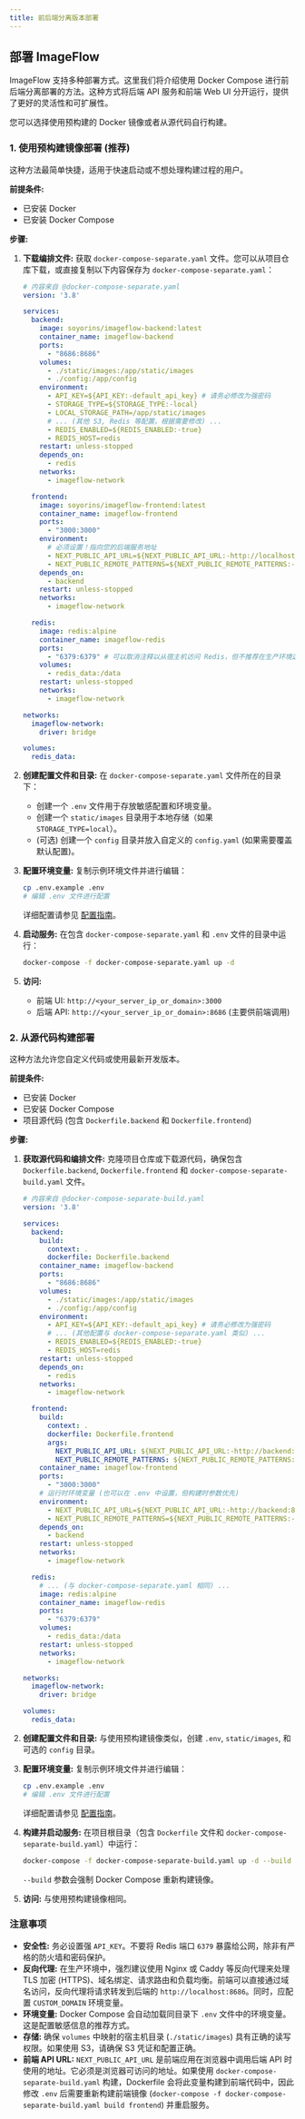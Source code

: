 ```yaml
---
title: 前后端分离版本部署
---
```


## 部署 ImageFlow

ImageFlow 支持多种部署方式。这里我们将介绍使用 Docker Compose 进行前后端分离部署的方法。这种方式将后端 API 服务和前端 Web UI 分开运行，提供了更好的灵活性和可扩展性。

您可以选择使用预构建的 Docker 镜像或者从源代码自行构建。

### 1. 使用预构建镜像部署 (推荐)

这种方法最简单快捷，适用于快速启动或不想处理构建过程的用户。

**前提条件:**

*   已安装 Docker
*   已安装 Docker Compose

**步骤:**

1.  **下载编排文件:** 获取 `docker-compose-separate.yaml` 文件。您可以从项目仓库下载，或直接复制以下内容保存为 `docker-compose-separate.yaml`：
    ```yaml
    # 内容来自 @docker-compose-separate.yaml
    version: '3.8'

    services:
      backend:
        image: soyorins/imageflow-backend:latest
        container_name: imageflow-backend
        ports:
          - "8686:8686"
        volumes:
          - ./static/images:/app/static/images
          - ./config:/app/config
        environment:
          - API_KEY=${API_KEY:-default_api_key} # 请务必修改为强密码
          - STORAGE_TYPE=${STORAGE_TYPE:-local}
          - LOCAL_STORAGE_PATH=/app/static/images
          # ... (其他 S3, Redis 等配置，根据需要修改) ...
          - REDIS_ENABLED=${REDIS_ENABLED:-true}
          - REDIS_HOST=redis
        restart: unless-stopped
        depends_on:
          - redis
        networks:
          - imageflow-network

      frontend:
        image: soyorins/imageflow-frontend:latest
        container_name: imageflow-frontend
        ports:
          - "3000:3000"
        environment:
          # 必须设置！指向您的后端服务地址
          - NEXT_PUBLIC_API_URL=${NEXT_PUBLIC_API_URL:-http://localhost:8686}
          - NEXT_PUBLIC_REMOTE_PATTERNS=${NEXT_PUBLIC_REMOTE_PATTERNS:-localhost:8686}
        depends_on:
          - backend
        restart: unless-stopped
        networks:
          - imageflow-network

      redis:
        image: redis:alpine
        container_name: imageflow-redis
        ports:
          - "6379:6379" # 可以取消注释以从宿主机访问 Redis，但不推荐在生产环境这样做
        volumes:
          - redis_data:/data
        restart: unless-stopped
        networks:
          - imageflow-network

    networks:
      imageflow-network:
        driver: bridge

    volumes:
      redis_data:
    ```

2.  **创建配置文件和目录:** 在 `docker-compose-separate.yaml` 文件所在的目录下：
    *   创建一个 `.env` 文件用于存放敏感配置和环境变量。
    *   创建一个 `static/images` 目录用于本地存储（如果 `STORAGE_TYPE=local`）。
    *   (可选) 创建一个 `config` 目录并放入自定义的 `config.yaml` (如果需要覆盖默认配置)。

3.  **配置环境变量:**
    复制示例环境文件并进行编辑：
    ```bash
    cp .env.example .env
    # 编辑 .env 文件进行配置
    ```
    详细配置请参见 [配置指南](./configuration)。
4.  **启动服务:** 在包含 `docker-compose-separate.yaml` 和 `.env` 文件的目录中运行：
    ```bash
    docker-compose -f docker-compose-separate.yaml up -d
    ```

5.  **访问:**
    *   前端 UI: `http://<your_server_ip_or_domain>:3000`
    *   后端 API: `http://<your_server_ip_or_domain>:8686` (主要供前端调用)

### 2. 从源代码构建部署

这种方法允许您自定义代码或使用最新开发版本。

**前提条件:**

*   已安装 Docker
*   已安装 Docker Compose
*   项目源代码 (包含 `Dockerfile.backend` 和 `Dockerfile.frontend`)

**步骤:**

1.  **获取源代码和编排文件:** 克隆项目仓库或下载源代码，确保包含 `Dockerfile.backend`, `Dockerfile.frontend` 和 `docker-compose-separate-build.yaml` 文件。
    ```yaml
    # 内容来自 @docker-compose-separate-build.yaml
    version: '3.8'

    services:
      backend:
        build:
          context: .
          dockerfile: Dockerfile.backend
        container_name: imageflow-backend
        ports:
          - "8686:8686"
        volumes:
          - ./static/images:/app/static/images
          - ./config:/app/config
        environment:
          - API_KEY=${API_KEY:-default_api_key} # 请务必修改为强密码
          # ... (其他配置与 docker-compose-separate.yaml 类似) ...
          - REDIS_ENABLED=${REDIS_ENABLED:-true}
          - REDIS_HOST=redis
        restart: unless-stopped
        depends_on:
          - redis
        networks:
          - imageflow-network

      frontend:
        build:
          context: .
          dockerfile: Dockerfile.frontend
          args:
            NEXT_PUBLIC_API_URL: ${NEXT_PUBLIC_API_URL:-http://backend:8686}
            NEXT_PUBLIC_REMOTE_PATTERNS: ${NEXT_PUBLIC_REMOTE_PATTERNS:-backend:8686}
        container_name: imageflow-frontend
        ports:
          - "3000:3000"
        # 运行时环境变量 (也可以在 .env 中设置，但构建时参数优先)
        environment:
          - NEXT_PUBLIC_API_URL=${NEXT_PUBLIC_API_URL:-http://backend:8686}
          - NEXT_PUBLIC_REMOTE_PATTERNS=${NEXT_PUBLIC_REMOTE_PATTERNS:-backend:8686}
        depends_on:
          - backend
        restart: unless-stopped
        networks:
          - imageflow-network

      redis:
        # ... (与 docker-compose-separate.yaml 相同) ...
        image: redis:alpine
        container_name: imageflow-redis
        ports:
          - "6379:6379"
        volumes:
          - redis_data:/data
        restart: unless-stopped
        networks:
          - imageflow-network

    networks:
      imageflow-network:
        driver: bridge

    volumes:
      redis_data:
    ```

2.  **创建配置文件和目录:** 与使用预构建镜像类似，创建 `.env`, `static/images`, 和可选的 `config` 目录。

3.  **配置环境变量:**
    复制示例环境文件并进行编辑：
    ```bash
    cp .env.example .env
    # 编辑 .env 文件进行配置
    ```
    详细配置请参见 [配置指南](./configuration)。

4.  **构建并启动服务:** 在项目根目录（包含 `Dockerfile` 文件和 `docker-compose-separate-build.yaml`）中运行：
    ```bash
    docker-compose -f docker-compose-separate-build.yaml up -d --build
    ```
    `--build` 参数会强制 Docker Compose 重新构建镜像。

5.  **访问:** 与使用预构建镜像相同。


### 注意事项

*   **安全性:** 务必设置强 `API_KEY`。不要将 Redis 端口 `6379` 暴露给公网，除非有严格的防火墙和密码保护。
*   **反向代理:** 在生产环境中，强烈建议使用 Nginx 或 Caddy 等反向代理来处理 TLS 加密 (HTTPS)、域名绑定、请求路由和负载均衡。前端可以直接通过域名访问，反向代理将请求转发到后端的 `http://localhost:8686`。同时，应配置 `CUSTOM_DOMAIN` 环境变量。
*   **环境变量:** Docker Compose 会自动加载同目录下 `.env` 文件中的环境变量。这是配置敏感信息的推荐方式。
*   **存储:** 确保 `volumes` 中映射的宿主机目录 (`./static/images`) 具有正确的读写权限。如果使用 S3，请确保 S3 凭证和配置正确。
*   **前端 API URL:** `NEXT_PUBLIC_API_URL` 是前端应用在浏览器中调用后端 API 时使用的地址。它必须是浏览器可访问的地址。如果使用 `docker-compose-separate-build.yaml` 构建，Dockerfile 会将此变量构建到前端代码中，因此修改 `.env` 后需要重新构建前端镜像 (`docker-compose -f docker-compose-separate-build.yaml build frontend`) 并重启服务。


